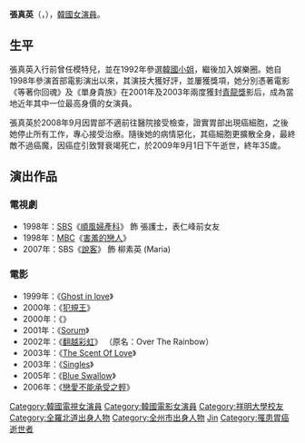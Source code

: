 {{藝人
| 姓名 = 張真英
| 類型 = 女演員
| 圖片 = Jang Jin-Young.jpg
| 國籍 = {{KOR}}
| 民族 = 朝鲜族
| 出生日期 = {{birth_date|1974|6|14}}
| 出生地 = {{KOR}}[[全羅北道|全羅北道]][[全州市|全州市]]
| 逝世日期 = {{death_date_and_age|2009|9|1|1974|6|14|mf=y}}
| 逝世地點 = {{KOR}}[[首爾特別市|首爾特別市]][[瑞草區|瑞草區]] 
| 語言 = [[韓語|韓語]]、[[英語|英語]]
| 教育程度 = [[祥明大學|祥明大學]]服裝學[[學士|學士]]
| 出道日期 = 1992年
| 配偶 = {{marriage|金榮均|2009年7月26日|2009年9月1日|end=survived}}
| imdb = 0417532
}}

'''張真英'''（{{lang-ko|장진영}}，{{bd|1974年|6月14日|2009年|9月1日|catIdx=Jang張}}），[[韓國|韓國]][[演員|女演員]]。

== 生平 ==
張真英入行前曾任模特兒，並在1992年參選[[韓國小姐|韓國小姐]]，繼後加入娛樂圈。她自1998年參演首部電影演出以來，其演技大獲好評，並屢獲獎項，她分別憑著電影《等著你回魂》及《單身貴族》在2001年及2003年兩度獲封[[青龍映畫賞|青龍獎]]影后，成為當地近年其中一位最高身價的女演員。

張真英於2008年9月因胃部不適前往醫院接受檢查，證實胃部出現癌細胞，之後她停止所有工作，專心接受治療。隨後她的病情惡化，其癌細胞更擴散全身，最終敵不過癌魔，因癌症引致腎衰竭死亡，於2009年9月1日下午逝世，終年35歲。

==演出作品==
===電視劇===
*1998年：[[SBS_(韓國)|SBS]]《[[順風婦產科|順風婦產科]]》 飾 張護士，表仁峰前女友
*1998年：[[文化廣播_(韓國)|MBC]]《[[害羞的戀人|害羞的戀人]]》
*2007年：SBS《[[說客_(電視劇)|說客]]》 飾 柳素英 (Maria)

===電影===
*1999年：《[[Ghost_in_love|Ghost in love]]》
*2000年：《[[犯規王|犯規王]]》
*2000年：《{{link-ko|Siren|싸이렌 (2000년 영화)}}》
*2001年：《[[Sorum|Sorum]]》
*2002年：《[[翻越彩虹|翻越彩虹]]》 （原名：Over The Rainbow）
*2003年：《[[The_Scent_Of_Love|The Scent Of Love]]》
*2003年：《[[Singles|Singles]]》
*2005年：《[[Blue_Swallow|Blue Swallow]]》
*2006年：《[[戀愛不能承受之輕|戀愛不能承受之輕]]》


{{青龍電影獎}}
{{青龍電影獎最佳女主角}}
{{黃金攝影獎最佳女主角}}
{{韓國電影評論家協會獎最佳女主角}}
{{導演剪輯獎年度女子演技獎}}
{{Authority control}}
{{DEFAULTSORT:Jang Jin Young}}
[[Category:韓國電視女演員|Category:韓國電視女演員]]
[[Category:韓國電影女演員|Category:韓國電影女演員]]
[[Category:祥明大學校友|Category:祥明大學校友]]
[[Category:全羅北道出身人物|Category:全羅北道出身人物]]
[[Category:全州市出身人物|Category:全州市出身人物]]
[[Category:张姓|Jin]]
[[Category:罹患胃癌逝世者|Category:罹患胃癌逝世者]]